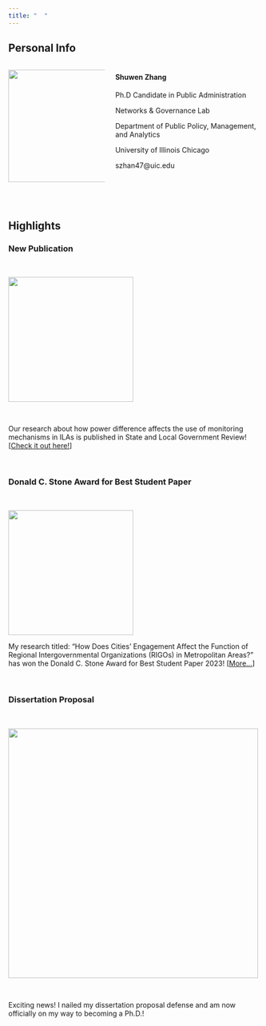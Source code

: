 ```yaml
---
title: "  "
---
```


## **Personal Info**

::: columns
::: {.column width="40%"}
![](ProfilePhoto.JPG){width="225"}
:::

::: {.column width="60%"}
#### **Shuwen Zhang**

<div>

Ph.D Candidate in Public Administration

Networks & Governance Lab

Department of Public Policy, Management, and Analytics

University of Illinois Chicago

szhan47\@uic.edu

</div>
:::
:::

\

## **Highlights**

### <i class="bi bi-megaphone"></i> New Publication

\

![](Image/slgb_56_1.largecover.png){fig-align="center" width="250"}

\

Our research about how power difference affects the use of monitoring mechanisms in ILAs is published in State and Local Government Review! \[[Check it out here!](https://doi.org/10.1177/0160323X231208958)\]

\

### <i class="bi bi-megaphone"></i> Donald C. Stone Award for Best Student Paper

\

![](Image/788AFB6E-152E-44B4-932D-140DDE45E05B_1_105_c.jpeg){fig-align="center" width="250"}

My research titled: “How Does Cities’ Engagement Affect the Function of Regional Intergovernmental Organizations (RIGOs) in Metropolitan Areas?” has won the Donald C. Stone Award for Best Student Paper 2023! \[[More...](https://siam-aspa.net/2023/04/26/annual-siam-awards-at-aspa-2023/)\]

\

### <i class="bi bi-megaphone"></i> Dissertation Proposal

\

![](Image/Proposal.jpg){fig-align="center" width="500"}

\

Exciting news! I nailed my dissertation proposal defense and am now officially on my way to becoming a Ph.D.!
